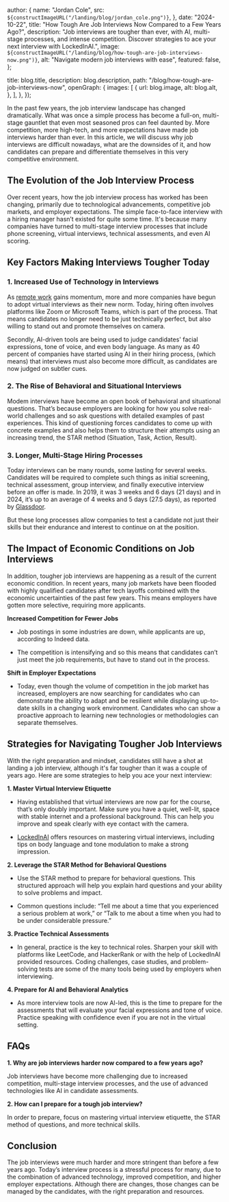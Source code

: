 
  author: {
    name: "Jordan Cole",
    src: `${constructImageURL("/landing/blog/jordan_cole.png")}`,
  },
  date: "2024-10-22",
  title: "How Tough Are Job Interviews Now Compared to a Few Years Ago?",
  description:
    "Job interviews are tougher than ever, with AI, multi-stage processes, and intense competition. Discover strategies to ace your next interview with LockedInAI.",
  image: `${constructImageURL("/landing/blog/how-tough-are-job-interviews-now.png")}`,
  alt: "Navigate modern job interviews with ease",
  featured: false,
};

  title: blog.title,
  description: blog.description,
  path: "/blog/how-tough-are-job-interviews-now",
  openGraph: {
    images: [
      {
        url: blog.image,
        alt: blog.alt,
      },
    ],
  },
});


In the past few years, the job interview landscape has changed dramatically. What was once a simple process has become a full-on, multi-stage gauntlet that even most seasoned pros can feel daunted by. More competition, more high-tech, and more expectations have made job interviews harder than ever. In this article, we will discuss why job interviews are difficult nowadays, what are the downsides of it, and how candidates can prepare and differentiate themselves in this very competitive environment.

## The Evolution of the Job Interview Process

Over recent years, how the job interview process has worked has been changing, primarily due to technological advancements, competitive job markets, and employer expectations. The simple face-to-face interview with a hiring manager hasn’t existed for quite some time. It's because many companies have turned to multi-stage interview processes that include phone screening, virtual interviews, technical assessments, and even AI scoring.

## Key Factors Making Interviews Tougher Today

### 1. Increased Use of Technology in Interviews

As [remote work](https://www.wusa9.com/article/money/economy/2024-job-market-why-you-are-struggling-to-get-hired/65-57a28cab-95d4-4cf0-8a76-d0b0ee225723) gains momentum, more and more companies have begun to adopt virtual interviews as their new norm. Today, hiring often involves platforms like Zoom or Microsoft Teams, which is part of the process. That means candidates no longer need to be just technically perfect, but also willing to stand out and promote themselves on camera.

Secondly, AI-driven tools are being used to judge candidates' facial expressions, tone of voice, and even body language. As many as 40 percent of companies have started using AI in their hiring process, (which means) that interviews must also become more difficult, as candidates are now judged on subtler cues.

### 2. The Rise of Behavioral and Situational Interviews

Modem interviews have become an open book of behavioral and situational questions. That’s because employers are looking for how you solve real-world challenges and so ask questions with detailed examples of past experiences. This kind of questioning forces candidates to come up with concrete examples and also helps them to structure their attempts using an increasing trend, the STAR method (Situation, Task, Action, Result).

### 3. Longer, Multi-Stage Hiring Processes

Today interviews can be many rounds, some lasting for several weeks. Candidates will be required to complete such things as initial screening, technical assessment, group interview, and finally executive interview before an offer is made. In 2019, it was 3 weeks and 6 days (21 days) and in 2024, it’s up to an average of 4 weeks and 5 days (27.5 days), as reported by [Glassdoor](https://www.linkup.com/insights/blog/10-job-market-predictions-2024).

But these long processes allow companies to test a candidate not just their skills but their endurance and interest to continue on at the position.

## The Impact of Economic Conditions on Job Interviews

In addition, tougher job interviews are happening as a result of the current economic condition. In recent years, many job markets have been flooded with highly qualified candidates after tech layoffs combined with the economic uncertainties of the past few years. This means employers have gotten more selective, requiring more applicants.

**Increased Competition for Fewer Jobs**

- Job postings in some industries are down, while applicants are up, according to Indeed data.

- The competition is intensifying and so this means that candidates can’t just meet the job requirements, but have to stand out in the process.

**Shift in Employer Expectations**

- Today, even though the volume of competition in the job market has increased, employers are now searching for candidates who can demonstrate the ability to adapt and be resilient while displaying up-to-date skills in a changing work environment. Candidates who can show a proactive approach to learning new technologies or methodologies can separate themselves.

## Strategies for Navigating Tougher Job Interviews

With the right preparation and mindset, candidates still have a shot at landing a job interview, although it's far tougher than it was a couple of years ago. Here are some strategies to help you ace your next interview:

**1. Master Virtual Interview Etiquette**

- Having established that virtual interviews are now par for the course, that’s only doubly important. Make sure you have a quiet, well-lit, space with stable internet and a professional background. This can help you improve and speak clearly with eye contact with the camera.

- [LockedInAI](https://www.lockedinai.com/) offers resources on mastering virtual interviews, including tips on body language and tone modulation to make a strong impression.

**2. Leverage the STAR Method for Behavioral Questions**

- Use the STAR method to prepare for behavioral questions. This structured approach will help you explain hard questions and your ability to solve problems and impact.

- Common questions include: “Tell me about a time that you experienced a serious problem at work,” or “Talk to me about a time when you had to be under considerable pressure.”

**3. Practice Technical Assessments**

- In general, practice is the key to technical roles. Sharpen your skill with platforms like LeetCode, and HackerRank or with the help of LockedInAI provided resources. Coding challenges, case studies, and problem-solving tests are some of the many tools being used by employers when interviewing.

**4. Prepare for AI and Behavioral Analytics**

- As more interview tools are now AI-led, this is the time to prepare for the assessments that will evaluate your facial expressions and tone of voice. Practice speaking with confidence even if you are not in the virtual setting.

## FAQs

**1. Why are job interviews harder now compared to a few years ago?**

Job interviews have become more challenging due to increased competition, multi-stage interview processes, and the use of advanced technologies like AI in candidate assessments.

**2. How can I prepare for a tough job interview?**

In order to prepare, focus on mastering virtual interview etiquette, the STAR method of questions, and more technical skills.

## Conclusion

The job interviews were much harder and more stringent than before a few years ago. Today’s interview process is a stressful process for many, due to the combination of advanced technology, improved competition, and higher employer expectations. Although there are changes, those changes can be managed by the candidates, with the right preparation and resources.
